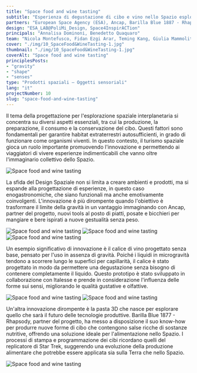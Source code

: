 ```yaml
---
title: "Space food and wine tasting"
subtitle: "Esperienza di degustazione di cibo e vino nello Spazio esplorando nuovi progetti di pasta 3D e bicchieri modellati sul comportamento dei fluidi e dei gesti in microgravità."
partners: "European Space Agency (ESA), Ancap, Barilla Blue 1887 - Rhapsody, Italesse"
design: "ESA_LAB@PoliMi_Design, Space4InspirACTion"
principals: "Annalisa Dominoni, Benedetto Quaquaro"
team: "Nicola Montefusco, Fidan Ezgi Arar, Teming Kang, Giulia Mammoliti, Bengu Ozcan, Gaia Rubino"
cover: "./img/10_SpaceFood&WineTasting-1.jpg"
thumbnail: "./img/10_SpaceFood&WineTasting-1.jpg"
coverAlt: "Space food and wine tasting"
principlesPosts:
- "gravity"
- "shape"
- "senses"
type: "Prodotti spaziali — Oggetti sensoriali"
lang: "it"
projectNumber: 10
slug: "space-food-and-wine-tasting"
---
```



Il tema della progettazione per l'esplorazione spaziale interplanetaria si concentra su diversi aspetti essenziali, tra cui la produzione, la preparazione, il consumo e la conservazione del cibo. Questi fattori sono fondamentali per garantire habitat extraterrestri autosufficienti, in grado di funzionare come organismi viventi. In questo contesto, il turismo spaziale gioca un ruolo importante promuovendo l'innovazione e permettendo ai viaggiatori di vivere esperienze indimenticabili che vanno oltre l'immaginario collettivo dello Spazio. 

<Image src={Image3} alt="Space food and wine tasting" class="py-6 w-full"/>

La sfida del Design Spaziale non si limita a creare ambienti e prodotti, ma si espande alla progettazione di esperienze, in questo caso enogastronomiche, che siano funzionali ma anche emotivamente coinvolgenti. L'innovazione è più dirompente quando l'obiettivo è trasformare il limite della gravità in un vantaggio immaginando con Ancap, partner del progetto, nuovi tools al posto di piatti, posate e bicchieri per mangiare e bere ispirati a nuove gestualità senza peso.

<Image src={Image4} alt="Space food and wine tasting" class="py-6 w-full"/>
<Image src={Image5} alt="Space food and wine tasting" class="pb-6 w-full"/>
<Image src={Image6} alt="Space food and wine tasting" class="pb-6 w-full"/>

Un esempio significativo di innovazione è il calice di vino progettato senza base, pensato per l'uso in assenza di gravità. Poiché i liquidi in microgravità tendono a scorrere lungo le superfici per capillarità, il calice è stato progettato in modo da permettere una degustazione senza bisogno di contenere completamente il liquido. Questo prototipo è stato sviluppato in collaborazione con Italesse e prende in considerazione l'influenza delle forme sui sensi, migliorando le qualità gustative e olfattive.

<Image src={Image7} alt="Space food and wine tasting" class="py-6 w-full"/>
<Image src={Image8} alt="Space food and wine tasting" class="pb-6 w-full"/>

Un'altra innovazione dirompente è la pasta 3D che nasce per esplorare quello che sarà il futuro delle tecnologie produttive. Barilla Blue 1877 - Rhapsody, partner del progetto, ha messo a disposizione il suo know-how per produrre nuove forme di cibo che contengono salse ricche di sostanze nutritive, offrendo una soluzione ideale per l'alimentazione nello Spazio. I processi di stampa e programmazione dei cibi ricordano quelli del replicatore di Star Trek, suggerendo una evoluzione della produzione alimentare che potrebbe essere applicata sia sulla Terra che nello Spazio.

<Image src={Image9} alt="Space food and wine tasting" class="py-6 w-full"/>
